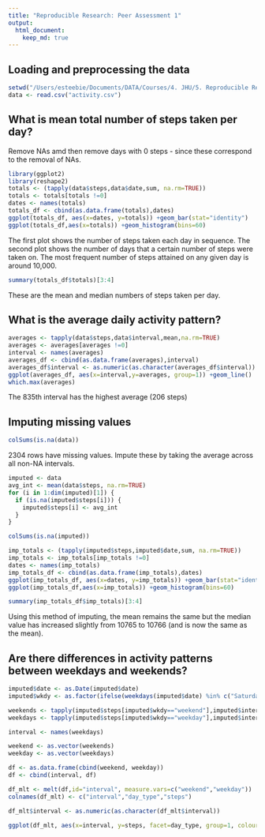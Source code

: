 ```yaml
---
title: "Reproducible Research: Peer Assessment 1"
output: 
  html_document:
    keep_md: true
---
```



## Loading and preprocessing the data
```r
setwd("/Users/esteebie/Documents/DATA/Courses/4. JHU/5. Reproducible Research/Project 1 - fitbit/RepData_PeerAssessment1-master")
data <- read.csv("activity.csv")
```

## What is mean total number of steps taken per day?
Remove NAs amd then remove days with 0 steps - since these correspond to the removal of NAs.
```r
library(ggplot2)
library(reshape2)
totals <- (tapply(data$steps,data$date,sum, na.rm=TRUE))
totals <- totals[totals !=0]
dates <- names(totals)
totals_df <- cbind(as.data.frame(totals),dates)
ggplot(totals_df, aes(x=dates, y=totals)) +geom_bar(stat="identity")
ggplot(totals_df,aes(x=totals)) +geom_histogram(bins=60)
```
The first plot shows the number of steps taken each day in sequence.
The second plot shows the number of days that a certain number of steps were taken on. The most frequent number of steps attained on any given day is around 10,000.

```r
summary(totals_df$totals)[3:4]
```
These are the mean and median numbers of steps taken per day.

## What is the average daily activity pattern?

```r
averages <- tapply(data$steps,data$interval,mean,na.rm=TRUE)
averages <- averages[averages !=0]
interval <- names(averages)
averages_df <- cbind(as.data.frame(averages),interval)
averages_df$interval <- as.numeric(as.character(averages_df$interval))
ggplot(averages_df, aes(x=interval,y=averages, group=1)) +geom_line()
which.max(averages)
```
The 835th interval has the highest average (206 steps)

## Imputing missing values
```r
colSums(is.na(data))
```
2304 rows have missing values. Impute these by taking the average across all non-NA intervals.

```r
imputed <- data
avg_int <- mean(data$steps, na.rm=TRUE)
for (i in 1:dim(imputed)[1]) {
  if (is.na(imputed$steps[i])) {
    imputed$steps[i] <- avg_int
  }
}

colSums(is.na(imputed))
```


```r
imp_totals <- (tapply(imputed$steps,imputed$date,sum, na.rm=TRUE))
imp_totals <- imp_totals[imp_totals !=0]
dates <- names(imp_totals)
imp_totals_df <- cbind(as.data.frame(imp_totals),dates)
ggplot(imp_totals_df, aes(x=dates, y=imp_totals)) +geom_bar(stat="identity")
ggplot(imp_totals_df,aes(x=imp_totals)) +geom_histogram(bins=60)
```

```r
summary(imp_totals_df$imp_totals)[3:4]
```

Using this method of imputing, the mean remains the same but the median value has increased slightly from 10765 to 10766 (and is now the same as the mean).


## Are there differences in activity patterns between weekdays and weekends?
```r
imputed$date <- as.Date(imputed$date)
imputed$wkdy <- as.factor(ifelse(weekdays(imputed$date) %in% c("Saturday","Sunday"),"weekend","weekday"))

weekends <- tapply(imputed$steps[imputed$wkdy=="weekend"],imputed$interval[imputed$wkdy=="weekend"],mean)
weekdays <- tapply(imputed$steps[imputed$wkdy=="weekday"],imputed$interval[imputed$wkdy=="weekday"],mean)

interval <- names(weekdays)

weekend <- as.vector(weekends)
weekday <- as.vector(weekdays)

df <- as.data.frame(cbind(weekend, weekday))
df <- cbind(interval, df)

df_mlt <- melt(df,id="interval", measure.vars=c("weekend","weekday"))
colnames(df_mlt) <- c("interval","day_type","steps")

df_mlt$interval <- as.numeric(as.character(df_mlt$interval))

ggplot(df_mlt, aes(x=interval, y=steps, facet=day_type, group=1, colour=day_type)) +geom_line() +facet_grid(day_type~.) +scale_x_continuous(breaks=seq(0,2400,200))
```

